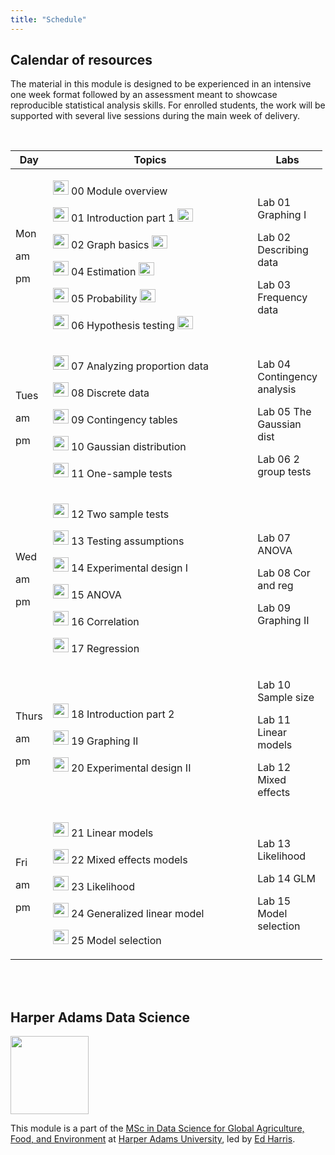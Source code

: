 ```yaml
---
title: "Schedule"
---
```


## Calendar of resources

The material in this module is designed to be experienced in an intensive one week format followed by an assessment meant to showcase reproducible statistical analysis skills. For enrolled students, the work will be supported with several live sessions during the main week of delivery.

<br>

+-------+-----------------------------------------------------------------------------------------------------------+-----------------------------+
| Day   | Topics                                                                                                    | Labs                        |
+=======+===========================================================================================================+=============================+
| Mon   | ![](img/pptx.png){width="25" height="23"} 00 Module overview                                              | Lab 01 Graphing I           |
|       |                                                                                                           |                             |
| am    | ![](img/pptx.png){width="25" height="23"} 01 Introduction part 1 ![](img/vid.png){width="25" height="21"} | Lab 02 Describing data      |
|       |                                                                                                           |                             |
| pm    | ![](img/pptx.png){width="25" height="23"} 02 Graph basics ![](img/vid.png){width="25" height="21"}        | Lab 03 Frequency data       |
|       |                                                                                                           |                             |
|       | ![](img/pptx.png){width="25" height="23"} 04 Estimation ![](img/vid.png){width="25" height="21"}          |                             |
|       |                                                                                                           |                             |
|       | ![](img/pptx.png){width="25" height="23"} 05 Probability ![](img/vid.png){width="25" height="21"}         |                             |
|       |                                                                                                           |                             |
|       | ![](img/pptx.png){width="25" height="23"} 06 Hypothesis testing ![](img/vid.png){width="25" height="21"}  |                             |
+-------+-----------------------------------------------------------------------------------------------------------+-----------------------------+
| Tues  | ![](img/pptx.png){width="25" height="23"} 07 Analyzing proportion data                                    | Lab 04 Contingency analysis |
|       |                                                                                                           |                             |
| am    | ![](img/pptx.png){width="25" height="23"} 08 Discrete data                                                | Lab 05 The Gaussian dist    |
|       |                                                                                                           |                             |
| pm    | ![](img/pptx.png){width="25" height="23"} 09 Contingency tables                                           | Lab 06 2 group tests        |
|       |                                                                                                           |                             |
|       | ![](img/pptx.png){width="25" height="23"} 10 Gaussian distribution                                        |                             |
|       |                                                                                                           |                             |
|       | ![](img/pptx.png){width="25" height="23"} 11 One-sample tests                                             |                             |
+-------+-----------------------------------------------------------------------------------------------------------+-----------------------------+
| Wed   | ![](img/pptx.png){width="25" height="23"} 12 Two sample tests                                             | Lab 07 ANOVA                |
|       |                                                                                                           |                             |
| am    | ![](img/pptx.png){width="25" height="23"} 13 Testing assumptions                                          | Lab 08 Cor and reg          |
|       |                                                                                                           |                             |
| pm    | ![](img/pptx.png){width="25" height="23"} 14 Experimental design I                                        | Lab 09 Graphing II          |
|       |                                                                                                           |                             |
|       | ![](img/pptx.png){width="25" height="23"} 15 ANOVA                                                        |                             |
|       |                                                                                                           |                             |
|       | ![](img/pptx.png){width="25" height="23"} 16 Correlation                                                  |                             |
|       |                                                                                                           |                             |
|       | ![](img/pptx.png){width="25" height="23"} 17 Regression                                                   |                             |
+-------+-----------------------------------------------------------------------------------------------------------+-----------------------------+
| Thurs | ![](img/pptx.png){width="25" height="23"} 18 Introduction part 2                                          | Lab 10 Sample size          |
|       |                                                                                                           |                             |
| am    | ![](img/pptx.png){width="25" height="23"} 19 Graphing II                                                  | Lab 11 Linear models        |
|       |                                                                                                           |                             |
| pm    | ![](img/pptx.png){width="25" height="23"} 20 Experimental design II                                       | Lab 12 Mixed effects        |
+-------+-----------------------------------------------------------------------------------------------------------+-----------------------------+
| Fri   | ![](img/pptx.png){width="25" height="23"} 21 Linear models                                                | Lab 13 Likelihood           |
|       |                                                                                                           |                             |
| am    | ![](img/pptx.png){width="25" height="23"} 22 Mixed effects models                                         | Lab 14 GLM                  |
|       |                                                                                                           |                             |
| pm    | ![](img/pptx.png){width="25" height="23"} 23 Likelihood                                                   | Lab 15 Model selection      |
|       |                                                                                                           |                             |
|       | ![](img/pptx.png){width="25" height="23"} 24 Generalized linear model                                     |                             |
|       |                                                                                                           |                             |
|       | ![](img/pptx.png){width="25" height="23"} 25 Model selection                                              |                             |
+-------+-----------------------------------------------------------------------------------------------------------+-----------------------------+

<br><br>

## Harper Adams Data Science

![](img/HDS.png){fig-alt="Harper Data Science" width="125"}

This module is a part of the [MSc in Data Science for Global Agriculture, Food, and Environment](https://www.harper-adams.ac.uk/courses/postgraduate/201194/data-science-for-global-agriculture-food-and-environment "MSc in Data Science") at [Harper Adams University](https://www.harper-adams.ac.uk/ "Harper Adams University"), led by [Ed Harris](https://www.harper-adams.ac.uk/general/staff/profile/201620/Edwin-Harris/ "Ed's Faculty page").
